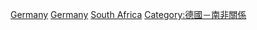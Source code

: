[[Category:日耳曼裔南非人|Germany]]
[[Category:歐洲裔南非人|Germany]]
[[Category:德國裔|South Africa]]
[[Category:德國－南非關係|Category:德國－南非關係]]